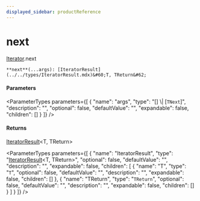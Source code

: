 ```yaml
---
displayed_sidebar: productReference
---
```



# next

[Iterator](../../interfaces/Iterator.mdx).next

`**next**(...args): [IteratorResult](../../types/IteratorResult.mdx)&#60;T, TReturn&#62;`

#### Parameters

<ParameterTypes parameters={[
  {
    "name": "args",
    "type": "[] \\| [`TNext`]",
    "description": "",
    "optional": false,
    "defaultValue": "",
    "expandable": false,
    "children": []
  }
]} />

#### Returns

[IteratorResult](../../types/IteratorResult.mdx)&#60;T, TReturn&#62;

<ParameterTypes parameters={[
  {
    "name": "IteratorResult",
    "type": "[IteratorResult](../../types/IteratorResult.mdx)&#60;T, TReturn&#62;",
    "optional": false,
    "defaultValue": "",
    "description": "",
    "expandable": false,
    "children": [
      {
        "name": "T",
        "type": "`T`",
        "optional": false,
        "defaultValue": "",
        "description": "",
        "expandable": false,
        "children": []
      },
      {
        "name": "TReturn",
        "type": "`TReturn`",
        "optional": false,
        "defaultValue": "",
        "description": "",
        "expandable": false,
        "children": []
      }
    ]
  }
]} />

